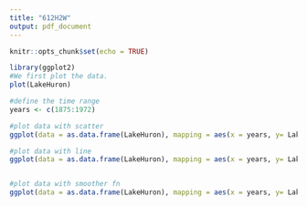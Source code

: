 ```yaml
---
title: "612H2W"
output: pdf_document
---
```


```r
knitr::opts_chunk$set(echo = TRUE)
```

```r
library(ggplot2)
#We first plot the data.
plot(LakeHuron)

#define the time range
years <- c(1875:1972)

#plot data with scatter
ggplot(data = as.data.frame(LakeHuron), mapping = aes(x = years, y= LakeHuron)) + geom_point()

#plot data with line
ggplot(data = as.data.frame(LakeHuron), mapping = aes(x = years, y= LakeHuron)) + geom_point() + geom_line(color = "yellow")


#plot data with smoother fn
ggplot(data = as.data.frame(LakeHuron), mapping = aes(x = years, y= LakeHuron)) + geom_point() + geom_line(color = "green") + geom_smooth(stat = "smooth", color = "orange", se = FALSE)









```
